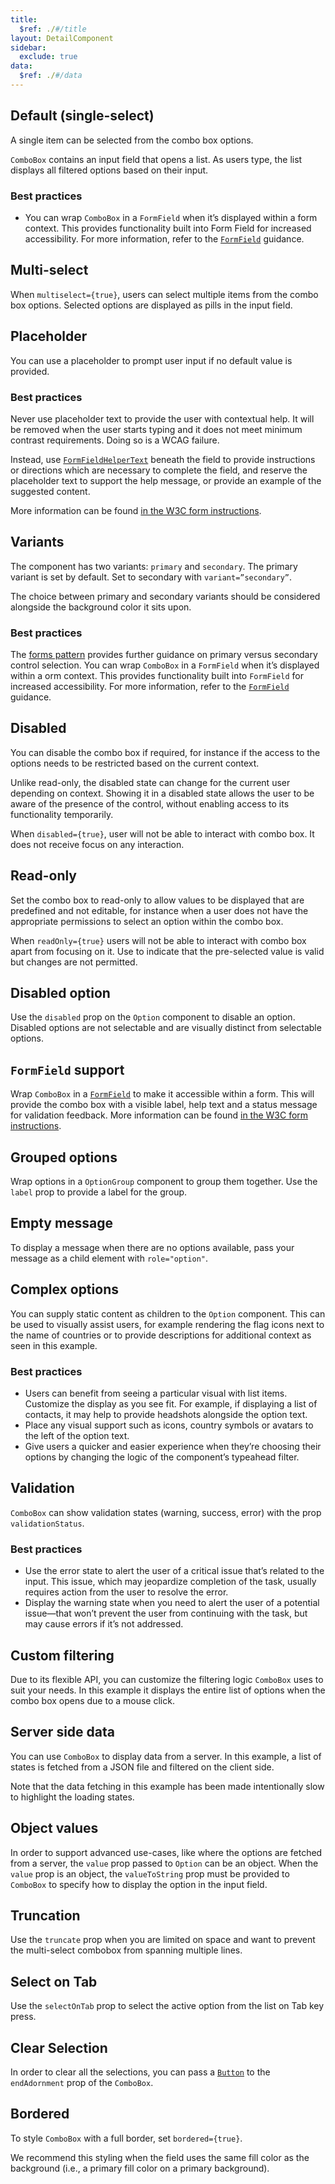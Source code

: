 ```yaml
---
title:
  $ref: ./#/title
layout: DetailComponent
sidebar:
  exclude: true
data:
  $ref: ./#/data
---
```


<LivePreviewControls>
<LivePreview componentName="combo-box" exampleName="Default">

## Default (single-select)

A single item can be selected from the combo box options.

`ComboBox` contains an input field that opens a list. As users type, the list displays all filtered options based on their input.

### Best practices

- You can wrap `ComboBox` in a `FormField` when it’s displayed within a form context. This provides functionality built into Form Field for increased accessibility. For more information, refer to the [`FormField`](../form-field) guidance.

</LivePreview>
  
<LivePreview componentName="combo-box" exampleName="Multiselect" displayName="Multi-select" >

## Multi-select

When `multiselect={true}`, users can select multiple items from the combo box options. Selected options are displayed as pills in the input field.

</LivePreview>
  
<LivePreview componentName="combo-box" exampleName="Placeholder" >

## Placeholder

You can use a placeholder to prompt user input if no default value is provided.

### Best practices

Never use placeholder text to provide the user with contextual help. It will be removed when the user starts typing and it does not meet minimum contrast requirements. Doing so is a WCAG failure.

Instead, use [`FormFieldHelperText`](/salt/components/form-field/examples#helper-text) beneath the field to provide instructions or directions which are necessary to complete the field, and reserve the placeholder text to support the help message, or provide an example of the suggested content.

More information can be found [in the W3C form instructions](https://www.w3.org/WAI/tutorials/forms/instructions/).

</LivePreview>

<LivePreview componentName="combo-box" exampleName="Variants" >

## Variants

The component has two variants: `primary` and `secondary`. The primary variant is set by default. Set to secondary with `variant=”secondary”`.

The choice between primary and secondary variants should be considered alongside the background color it sits upon.

### Best practices

The [forms pattern](/salt/patterns/forms) provides further guidance on primary versus secondary control selection. You can wrap `ComboBox` in a `FormField` when it’s displayed within a orm context. This provides functionality built into `FormField` for increased accessibility. For more information, refer to the [`FormField`](../form-field) guidance.

</LivePreview>

<LivePreview componentName="combo-box" exampleName="Disabled" >

## Disabled

You can disable the combo box if required, for instance if the access to the options needs to be restricted based on the current context.

Unlike read-only, the disabled state can change for the current user depending on context. Showing it in a disabled state allows the user to be aware of the presence of the control, without enabling access to its functionality temporarily.

When `disabled={true}`, user will not be able to interact with combo box. It does not receive focus on any interaction.

</LivePreview>
  
<LivePreview componentName="combo-box" exampleName="Readonly" displayName="Read-only" >

## Read-only

Set the combo box to read-only to allow values to be displayed that are predefined and not editable, for instance when a user does not have the appropriate permissions to select an option within the combo box.

When `readOnly={true}` users will not be able to interact with combo box apart from focusing on it.
Use to indicate that the pre-selected value is valid but changes are not permitted.

</LivePreview>

<LivePreview componentName="combo-box" exampleName="DisabledOption" >

## Disabled option

Use the `disabled` prop on the `Option` component to disable an option. Disabled options are not selectable and are visually distinct from selectable options.

</LivePreview>

<LivePreview componentName="combo-box" exampleName="WithFormField" displayName="FormField support" >

## `FormField` support

Wrap `ComboBox` in a [`FormField`](/salt/components/form-field) to make it accessible within a form. This will provide the combo box with a visible label, help text and a status message for validation feedback. More information can be found [in the W3C form instructions](https://www.w3.org/WAI/tutorials/forms/instructions/).

</LivePreview>

<LivePreview componentName="combo-box" exampleName="Grouped" >

## Grouped options

Wrap options in a `OptionGroup` component to group them together. Use the `label` prop to provide a label for the group.

</LivePreview>

<LivePreview componentName="combo-box" exampleName="EmptyMessage" >

## Empty message

To display a message when there are no options available, pass your message as a child element with `role="option"`.

</LivePreview>

<LivePreview componentName="combo-box" exampleName="ComplexOptions" >

## Complex options

You can supply static content as children to the `Option` component. This can be used to visually assist users, for example rendering the flag icons next to the name of countries or to provide descriptions for additional context as seen in this example.

### Best practices

- Users can benefit from seeing a particular visual with list items. Customize the display as you see fit. For example, if displaying a list of contacts, it may help to provide headshots alongside the option text.
- Place any visual support such as icons, country symbols or avatars to the left of the option text.
- Give users a quicker and easier experience when they’re choosing their options by changing the logic of the component’s typeahead filter.

</LivePreview>
  
<LivePreview componentName="combo-box" exampleName="Validation" >

## Validation

`ComboBox` can show validation states (warning, success, error) with the prop `validationStatus`.

### Best practices

- Use the error state to alert the user of a critical issue that’s related to the input. This issue, which may jeopardize completion of the task, usually requires action from the user to resolve the error.
- Display the warning state when you need to alert the user of a potential issue—that won’t prevent the user from continuing with the task, but may cause errors if it’s not addressed.

</LivePreview>

<LivePreview componentName="combo-box" exampleName="CustomFiltering" >

## Custom filtering

Due to its flexible API, you can customize the filtering logic `ComboBox` uses to suit your needs. In this example it displays the entire list of options when the combo box opens due to a mouse click.

</LivePreview>

<LivePreview componentName="combo-box" exampleName="ServerSideData" >

## Server side data

You can use `ComboBox` to display data from a server. In this example, a list of states is fetched from a JSON file and filtered on the client side.

Note that the data fetching in this example has been made intentionally slow to highlight the loading states.

</LivePreview>

<LivePreview componentName="combo-box" exampleName="ObjectValues" >

## Object values

In order to support advanced use-cases, like where the options are fetched from a server, the `value` prop passed to `Option` can be an object.
When the `value` prop is an object, the `valueToString` prop must be provided to `ComboBox` to specify how to display the option in the input field.

</LivePreview>

<LivePreview componentName="combo-box" exampleName="Truncation" >

## Truncation

Use the `truncate` prop when you are limited on space and want to prevent the multi-select combobox from spanning multiple lines.

</LivePreview>

<LivePreview componentName="combo-box" exampleName="SelectOnTab" >

## Select on Tab

Use the `selectOnTab` prop to select the active option from the list on Tab key press.

</LivePreview>

<LivePreview componentName="combo-box" exampleName="ClearSelection" >

## Clear Selection

In order to clear all the selections, you can pass a [`Button`](../button) to the `endAdornment` prop of the `ComboBox`.

</LivePreview>
<LivePreview componentName="combo-box" exampleName="Bordered">

## Bordered

To style `ComboBox` with a full border, set `bordered={true}`.

We recommend this styling when the field uses the same fill color as the background (i.e., a primary fill color on a primary background).

</LivePreview>
</LivePreviewControls>
